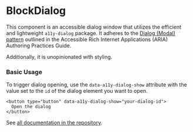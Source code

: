 
<Meta of={Stories} />

# BlockDialog

This component is an accessible dialog window that utilizes the efficient and lightweight `a11y-dialog` package.
It adheres to the [Dialog (Modal) pattern](https://www.w3.org/WAI/ARIA/apg/patterns/dialog-modal/) outlined in the Accessible Rich Internet Applications (ARIA) Authoring Practices Guide.

Additionally, it is unopinionated with styling.

<Canvas
  of={Stories.BaseStory}
  className="sbdocs-preview-full-width"
/>

### Basic Usage

To trigger dialog opening, use the `data-a11y-dialog-show` attribute with the value set to the `id` of the dialog element you want to open.

```
<button type="button" data-a11y-dialog-show="your-dialog-id">
  Open the dialog
</button>
```

See [all documentation in the repository](https://github.com/KittyGiraudel/a11y-dialog).
